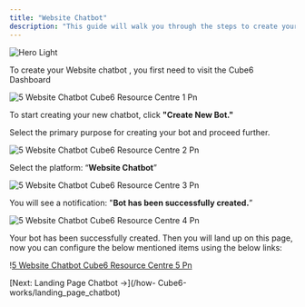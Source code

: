 ```yaml
---
title: "Website Chatbot"
description: "This guide will walk you through the steps to create your Website chatbot."
---
```


<img
  className="block dark:hidden"
  src="/images/hero-light.png"
  alt="Hero Light"
/>

To create your Website chatbot , you first need to visit the  Cube6 Dashboard

![5 Website Chatbot Cube6 Resource Centre 1 Pn](/images/how-botpenguin-works/create-newchatbot/5.website_chatbot__Cube6_resource_centre-1.png)

To start creating your new chatbot, click **"Create New Bot."**

Select the primary purpose for creating your bot and proceed further.

![5 Website Chatbot Cube6 Resource Centre 2 Pn](/images/how-botpenguin-works/create-newchatbot/5.website_chatbot__Cube6_resource_centre-2.png)

Select the platform: “**Website Chatbot**”

![5 Website Chatbot Cube6 Resource Centre 3 Pn](/images/how-botpenguin-works/create-newchatbot/5.website_chatbot__Cube6_resource_centre-3.png)

You will see a notification: "**Bot has been successfully created.**”

![5 Website Chatbot Cube6 Resource Centre 4 Pn](/images/how-botpenguin-works/create-newchatbot/5.website_chatbot__Cube6_resource_centre-4.png)

Your bot has been successfully created. Then you will land up on this page, now you can configure the below mentioned items using the below links:

\![5 Website Chatbot  Cube6 Resource Centre 5 Pn](/images/how-botpenguin-works/create-newchatbot/5.website_chatbot__Cube6_resource_centre-5.png)

<Info>
  [Next: Landing Page Chatbot →](/how- Cube6-works/landing_page_chatbot)
</Info>